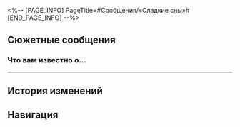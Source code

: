 <%-- [PAGE_INFO]
PageTitle=#Сообщения/«Сладкие сны»#
[END_PAGE_INFO] --%>
{{Сообщение Инфобокс
|id          = 131
|Изображение = НИП «Сладкие сны» Иконка.png
|Тип         = НИП
|Отправитель = «Сладкие сны»
|ПодписьСоо  = 
|Фракция     = Другие
}}

==Сюжетные сообщения==
===Что вам известно о...===
{{Сообщения
|условие_получения = 
|текст =
:'''«Сладкие сны»:''' Что вам известно о закрытии отеля «Грёзы»?
:'''«Сладкие сны»:''' «Отель "Грёзы", расположенный в Золотом миге, в настоящее время закрыт на ремонт». Такая памятка есть у всех гостей с пропусками в Мир грёз, и гости наверняка это прочли. Это официальное заявление от Семьи, большинство ему поверит. Однако достаточно одного-единственного гостя, который захочет узнать правду, и ему даже не придётся глубоко копать - легенда буквально запестрит несостыковками.
:'''«Сладкие сны»:''' Если вы человек от природы честный, если вы хотите докопаться до истины, попробуйте связаться с Синглер - это журналистка из «Сладких снов», она занимается расследованиями. Вместе мы сумеем вытащить на свет правду о закрытии «Грёз» - ту самую правду, которую так старательно скрывает Семья.
;{Принятая миссия: Бойня}
}}
----

==История изменений==
{{История изменений|3.5}}

==Навигация==
{{Сообщения Навбокс}}